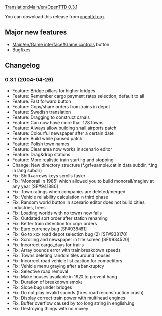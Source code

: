 [[Translation:Main/en/OpenTTD 0.3.1]]{{en/-}}
{{en/OTTDVersions}}
{{release|prev=OpenTTD 0.3.0|next=OpenTTD 0.3.2|date=2004-04-26}}

You can download this release from [http://www.openttd.org/download-stable/0.3.1 openttd.org].

==Major new features==
* [[Main/en/Game interface#Game controls]] button
* Bugfixes

==Changelog==
===0.3.1 (2004-04-26)===
* Feature: Bridge pillars for higher bridges
* Feature: Remember cargo payment rates selection, default to all
* Feature: Fast forward button
* Feature: Copy/share orders from trains in depot
* Feature: Swedish translation
* Feature: Dragging to construct canals
* Feature: Can now have more than 128 towns
* Feature: Always allow building small airports patch
* Feature: Colourful newspaper after a certain date
* Feature: Build while paused patch
* Feature: Polish town names
* Feature: Clear area now works in scenario editor
* Feature: Drag&drop stations
* Feature: More realistic train starting and stopping
* Change: New directory structure (*.grf+sample.cat in data subdir, *.lng in lang subdir)
* Fix: Shift+arrows keys scrolls faster
* Fix: 'Monorail in 1985' which allowed you to build monorail/maglev at any year [SF#941880]
* Fix: Town ratings when companies are deleted/merged
* Fix: Vehicle reliability calculation in third phase
* Fix: Random world button in scenario editor does not build cities, industries, trees
* Fix: Loading worlds with no towns now fails
* Fix: Outdated sort order after station renaming
* Fix: Better train detection for copy orders
* Fix: Euro currency bug [SF#938481]
* Fix: Go to xxx road depot selection bug (2) [SF#938170]
* Fix: Scrolling and newspaper in title screen [SF#934520]
* Fix: Incorrect cargo_days for trains
* Fix: Array bounds error with train breakdown speeds
* Fix: Towns deleting random tiles around houses
* Fix: Incorrect road vehicle list caption for competitors
* Fix: Vehicle menu graying after a bankruptcy
* Fix: Selective road removal
* Fix: Make houses available in 1920 to prevent hang
* Fix: Duration of breakdown smoke
* Fix: Slope bug under bridges
* Fix: Do not play invalid sounds (fixes road reconstruction crash)
* Fix: Display correct train power with multihead engines
* Fix: Buffer overflow caused by too long string in english.lng
* Fix: Destroying things with no money